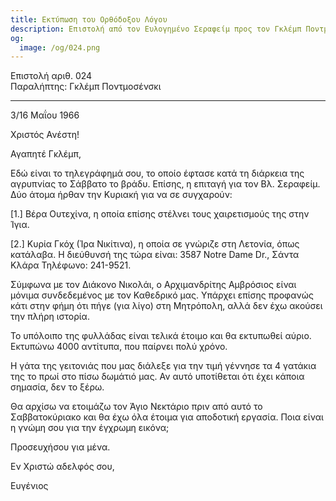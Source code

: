 ```yaml
---
title: Εκτύπωση του Ορθόδοξου Λόγου
description: Επιστολή από τον Ευλογημένο Σεραφείμ προς τον Γκλέμπ Ποντμοσένσκι.
og:
  image: /og/024.png
---
```


<div style={{textAlign:'right', fontFamily:'monospace'}}>Επιστολή αριθ. 024</div>
<div style={{textAlign:'left', fontFamily:'monospace'}}>Παραλήπτης: Γκλέμπ Ποντμοσένσκι</div>

---

3/16 Μαΐου 1966

Χριστός Ανέστη!

Αγαπητέ Γκλέμπ,

Εδώ είναι το τηλεγράφημά σου, το οποίο έφτασε κατά τη διάρκεια της αγρυπνίας το Σάββατο το βράδυ. Επίσης, η επιταγή για τον Βλ. Σεραφείμ. Δύο άτομα ήρθαν την Κυριακή για να σε συγχαρούν:

[1.] Βέρα Ουτεχίνα, η οποία επίσης στέλνει τους χαιρετισμούς της στην Ίγια.

[2.] Κυρία Γκόχ (Ίρα Νικίτινα), η οποία σε γνώριζε στη Λετονία, όπως κατάλαβα. Η διεύθυνσή της τώρα είναι: 3587 Notre Dame Dr., Σάντα Κλάρα Τηλέφωνο: 241-9521.

Σύμφωνα με τον Διάκονο Νικολάι, ο Αρχιμανδρίτης Αμβρόσιος είναι μόνιμα συνδεδεμένος με τον Καθεδρικό μας. Υπάρχει επίσης προφανώς κάτι στην φήμη ότι πήγε (για λίγο) στη Μητρόπολη, αλλά δεν έχω ακούσει την πλήρη ιστορία.

Το υπόλοιπο της φυλλάδας είναι τελικά έτοιμο και θα εκτυπωθεί αύριο. Εκτυπώνω 4000 αντίτυπα, που παίρνει πολύ χρόνο.

Η γάτα της γειτονιάς που μας διάλεξε για την τιμή γέννησε τα 4 γατάκια της το πρωί στο πίσω δωμάτιό μας. Αν αυτό υποτίθεται ότι έχει κάποια σημασία, δεν το ξέρω.

Θα αρχίσω να ετοιμάζω τον Άγιο Νεκτάριο πριν από αυτό το Σαββατοκύριακο και θα έχω όλα έτοιμα για αποδοτική εργασία. Ποια είναι η γνώμη σου για την έγχρωμη εικόνα;

Προσευχήσου για μένα.

Εν Χριστώ αδελφός σου,

Ευγένιος